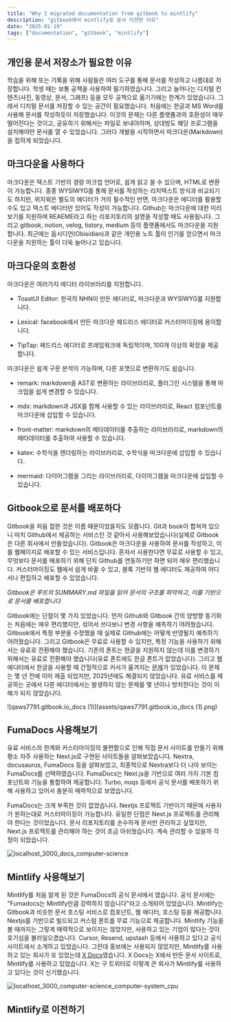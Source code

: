 ```yaml
---
title: "Why I migrated documentation from gitbook to mintlify"
description: "gitbook에서 mintlify로 문서 이전한 이유"
date: "2025-01-19"
tags: ["documentation", "gitbook", "mintlify"]
---
```


## 개인용 문서 저장소가 필요한 이유

학습을 위해 또는 기록을 위해 사람들은 여러 도구를 통해 문서를 작성하고 나름대로 저장합니다. 학생 때는 보통 공책을 사용하여 필기하였습니다. 그리고 늘어나는 디지털 컨텐츠(사진, 동영상, 문서, 그래프) 등을 모두 공책으로 옮기기에는 한계가 있었습니다. 그래서 디지털 문서를 저장할 수 있는 공간이 필요했습니다. 처음에는 한글과 MS Word를 사용해 문서를 작성하듯이 저장했습니다. 이것의 문제는 다른 플랫폼과의 호환성이 매우 떨어진다는 것이고, 공유하기 위해서는 파일로 보내야하며, 상대방도 해당 프로그램을 설치해야만 문서를 열 수 있었습니다. 그러다 개발을 시작하면서 마크다운(Markdown)을 접하게 되었습니다.

## 마크다운을 사용하다

마크다운은 텍스트 기반의 경량 마크업 언어로, 쉽게 읽고 쓸 수 있으며, HTML로 변환이 가능합니다. 종종 WYSIWYG를 통해 문서를 작성하는 리치텍스트 방식과 비교되기도 하지만, 위지윅은 별도의 에디터가 거의 필수적인 반면, 마크다운은 에디터를 활용할 수도 있고 텍스트 에디터만 있어도 작성이 가능합니다. Github는 마크다운에 대한 미리보기를 지원하며 REAEME라고 하는 리포지토리의 설명을 작성할 때도 사용됩니다. 그리고 gitbook, notion, velog, tistory, medium 등의 플랫폼에서도 마크다운을 지원합니다. 최근에는 옵시디언(Obisidian)과 같은 개인용 노트 툴이 인기를 얻으면서 마크다운을 지원하는 툴이 더욱 늘어나고 있습니다.

## 마크다운의 호환성

마크다운은 여러가지 에디터 라이브러리를 지원합니다.

- ToastUI Editor: 한국의 NHN이 만든 에디터로, 마크다운과 WYSIWYG를 지원합니다.

- Lexical: facebook에서 만든 마크다운 헤드리스 에디터로 커스터마이징에 용이합니다.

- TipTap: 헤드리스 에디터로 프레임워크에 독립적이며, 100개 이상의 확장을 제공합니다.

마크다운은 쉽게 구문 분석이 가능하며, 다른 포맷으로 변환하기도 쉽습니다.

- remark: markdown을 AST로 변환하는 라이브러리로, 플러그인 시스템을 통해 마크업을 쉽게 변경할 수 있습니다.

- mdx: markdown과 JSX를 함께 사용할 수 있는 라이브러리로, React 컴포넌트를 마크다운에 삽입할 수 있습니다.

- front-matter: markdown의 메타데이터를 추출하는 라이브러리로, markdown의 메타데이터를 추출하여 사용할 수 있습니다.

- katex: 수학식을 렌더링하는 라이브러리로, 수학식을 마크다운에 삽입할 수 있습니다.

- mermaid: 다이어그램을 그리는 라이브러리로, 다이어그램을 마크다운에 삽입할 수 있습니다.

## Gitbook으로 문서를 배포하다

Gitbook을 처음 접한 것은 이름 때문이었을지도 모릅니다. Git과 book이 합쳐져 있으니 마치 Github에서 제공하는 서비스인 것 같아서 사용해보았습니다(실제로 Gitbook은 다른 회사에서 만들었습니다). Gitbook은 마크다운을 사용하여 문서를 작성하고, 이를 웹페이지로 배포할 수 있는 서비스입니다. 혼자서 사용한다면 무료로 사용할 수 있고, 무엇보다 문서를 배포하기 위해 단지 Github를 연동하기만 하면 되어 매우 편리했습니다. 커스터마이징도 웹에서 쉽게 바꿀 수 있고, 블록 기반의 웹 에디터도 제공하여 어디서나 편집하고 배포할 수 있었습니다.

*Gitbook은 루트의 SUMMARY.md 파일을 읽어 문서의 구조를 파악하고, 이를 기반으로 문서를 배포합니다.*

Gitbook에는 단점이 몇 가지 있었습니다. 먼저 Github와 Gitbook 간의 양방향 동기화는 처음에는 매우 편리했지만, 섞어서 쓰다보니 변경 사항을 예측하기 어려웠습니다. Gitbook에서 특정 부분을 수정했을 때 실제로 Github에는 어떻게 반영될지 예측하기 어려웠습니다. 그리고 Gitbook은 무료로 사용할 수 있지만, 특정 기능을 사용하기 위해서는 유료로 전환해야 했습니다. 기존의 폰트는 한글을 지원하지 않는데 이를 변경하기 위해서는 유료로 전환해야 했습니다(유료 폰트에도 한글 폰트가 없었습니다). 그리고 웹에디터에서 한글을 사용할 때 간헐적으로 커서가 옮겨지는 [문제](https://www.facebook.com/groups/engfordev/posts/3099956006722870/)가 있었습니다. 이 문제는 몇 년 전에 이미 제출 되었지만, 2025년에도 해결되지 않았습니다. 유료 서비스를 제공하는 곳에서 다른 에디터에서는 발생하지 않는 문제를 몇 년이나 방치한다는 것이 이해가 되지 않았습니다.

![qaws7791.gitbook.io_docs (1)](assets/qaws7791.gitbook.io_docs (1).png)

## FumaDocs 사용해보기

유료 서비스의 한계와 커스터마이징의 불편함으로 인해 직접 문서 사이트를 만들기 위해 평소 자주 사용하는 Next.js로 구현된 사이트들을 살펴보았습니다. Nextra, docusaurus, FumaDocs 등을 살펴보았고, 최종적으로 Nextra보다 더 나아 보이는 FumaDocs를 선택하였습니다. FumaDocs는 Next.js을 기반으로 여러 가지 기본 컴포넌트와 기능을 통합하여 제공합니다. Turbo, nuqs 등에서 공식 문서를 배포하기 위해 사용하고 있어서 충분히 매력적으로 보였습니다.

FumaDocs는 크게 부족한 것이 없었습니다. Nextjs 프로젝트 기반이기 때문에 사용자가 원하는대로 커스터마이징이 가능합니다. 유일한 단점은 Next.js 프로젝트를 관리해야 한다는 것이었습니다. 문서 리포지토리를 순수하게 문서만 관리하고 싶었지만, Next.js 프로젝트를 관리해야 하는 것이 조금 아쉬웠습니다. 계속 관리할 수 있을까 걱정이 되었습니다.

![localhost_3000_docs_computer-science](assets/localhost_3000_docs_computer-science.png)

## Mintlify 사용해보기

Mintlify를 처음 알게 된 것은 FumaDocs의 공식 문서에서 였습니다. 공식 문서에는 "Fumadocs는 Mintlify만큼 강력하지 않습니다"라고 소개되어 있었습니다. Mintlify는 Gitbook과 비슷한 문서 호스팅 서비스로 컴포넌트, 웹 에디터, 호스팅 등을 제공합니다. Nextjs를 기반으로 빌드되고 커스텀 폰트를 무료 기능으로 제공합니다. Mintlify 기능을 볼 때까지는 그렇게 매력적으로 보이지는 않았지만, 사용하고 있는 기업이 많다는 것이 호기심을 불러일으켰습니다. Cursor, Resend, upstash 등에서 사용하고 있다고 공식 사이트에서 소개하고 있었습니다. 그런데 홍보에는 사용되지 않았지만, Mintlify를 사용하고 있는 회사가 또 있었는데 [X Docs](https://docs.x.com)였습니다. X Docs는 X에서 만든 문서 사이트로, Mintlify를 사용하고 있었습니다. X는 구 트위터로 이렇게 큰 회사가 Mintlify를 사용하고 있다는 것이 신기했습니다.

![localhost_3000_computer-science_computer-system_cpu](assets/localhost_3000_computer-science_computer-system_cpu.png)

## Mintlify로 이전하기

